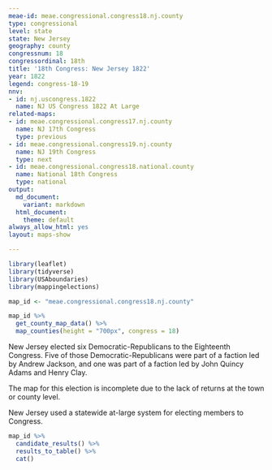 ```yaml
---
meae-id: meae.congressional.congress18.nj.county
type: congressional
level: state
state: New Jersey
geography: county
congressnum: 18
congressordinal: 18th
title: '18th Congress: New Jersey 1822'
year: 1822
legend: congress-18-19
nnv:
- id: nj.uscongress.1822
  name: NJ US Congress 1822 At Large
related-maps:
- id: meae.congressional.congress17.nj.county
  name: NJ 17th Congress
  type: previous
- id: meae.congressional.congress19.nj.county
  name: NJ 19th Congress
  type: next
- id: meae.congressional.congress18.national.county
  name: National 18th Congress
  type: national
output:
  md_document:
    variant: markdown
  html_document:
    theme: default
always_allow_html: yes
layout: maps-show

---
```


```r
library(leaflet)
library(tidyverse)
library(USAboundaries)
library(mappingelections)

map_id <- "meae.congressional.congress18.nj.county"
```

<div class="map">

```r
map_id %>%
  get_county_map_data() %>%
  map_counties(height = "700px", congress = 18)
```

</div>

New Jersey elected six Democratic-Republicans to the Eighteenth Congress. Five of those Democratic-Republicans were part of a faction led by Andrew Jackson, and one was part of a faction led by John Quincy Adams and Henry Clay.

The map for this election is incomplete due to the lack of returns at the town or county level.

New Jersey used a statewide at-large system for electing members to Congress. 

<div class="results-table">

```r
map_id %>%
  candidate_results() %>%
  results_to_table() %>%
  cat()
```

</div>

